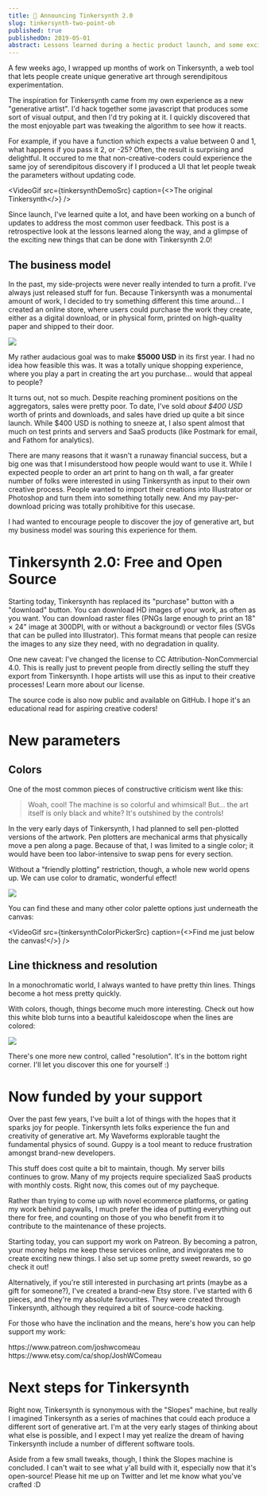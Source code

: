 ```yaml
---
title: 📣 Announcing Tinkersynth 2.0
slug: tinkersynth-two-point-oh
published: true
publishedOn: 2019-05-01
abstract: Lessons learned during a hectic product launch, and some exciting new features!
---
```




A few weeks ago, I wrapped up months of work on <TextLink href="https://tinkersynth.com">Tinkersynth</TextLink>, a web tool that lets people create unique generative art through serendipitous experimentation.

The inspiration for Tinkersynth came from my own experience as a new "generative artist". I'd hack together some javascript that produces some sort of visual output, and then I'd try poking at it. I quickly discovered that the most enjoyable part was tweaking the algorithm to see how it reacts.

For example, if you have a function which expects a value between 0 and 1, what happens if you pass it 2, or -25? Often, the result is surprising and delightful. It occured to me that non-creative-coders could experience the same joy of serendipitous discovery if I produced a UI that let people tweak the parameters without updating code.

<VideoGif src={tinkersynthDemoSrc} caption={<>The original Tinkersynth</>} />

Since launch, I've learned quite a lot, and have been working on a bunch of updates to address the most common user feedback. This post is a retrospective look at the lessons learned along the way, and a glimpse of the exciting new things that can be done with Tinkersynth 2.0!

## The business model

In the past, my side-projects were never really intended to turn a profit. I've always just released stuff for fun. Because Tinkersynth was a monumental amount of work, I decided to try something different this time around... I created an online store, where users could purchase the work they create, either as a digital download, or in physical form, printed on high-quality paper and shipped to their door.

<Image src={tinkersynthStoreSrc} caption="I'll miss this dodecahedron potted plant!" />

My rather audacious goal was to make **$5000 USD** in its first year. I had no idea how feasible this was. It was a totally unique shopping experience, where you play a part in creating the art you purchase... would that appeal to people?

It turns out, not so much. Despite reaching prominent positions on the aggregators, sales were pretty poor. To date, I've sold _about $400 USD_ worth of prints and downloads, and sales have dried up quite a bit since launch. While $400 USD is nothing to sneeze at, I also spent almost that much on test prints and servers and SaaS products (like Postmark for email, and Fathom for analytics).

There are many reasons that it wasn't a runaway financial success, but a big one was that I misunderstood how people would want to use it. While I expected people to order an art print to hang on th wall, a far greater number of folks were interested in using Tinkersynth as input to their own creative process. People wanted to import their creations into Illustrator or Photoshop and turn them into something totally new. And my pay-per-download pricing was totally prohibitive for this usecase.

I had wanted to encourage people to discover the joy of generative art, but my business model was souring this experience for them.

# Tinkersynth 2.0: Free and Open Source

Starting today, Tinkersynth has replaced its "purchase" button with a "download" button. You can download HD images of your work, as often as you want. You can download raster files (PNGs large enough to print an 18" × 24" image at 300DPI, with or without a background) or vector files (SVGs that can be pulled into Illustrator). This format means that people can resize the images to any size they need, with no degradation in quality.

One new caveat: I've changed the license to CC Attribution-NonCommercial 4.0. This is really just to prevent people from directly selling the stuff they export from Tinkersynth. I hope artists will use this as input to their creative processes! <TextLink href="https://tinkersynth.com/faq?q=license">Learn more about our license</TextLink>.

The source code is also now public and <TextLink href="https://github.com/joshwcomeau/tinkersynth">available on GitHub</TextLink>. I hope it's an educational read for aspiring creative coders!

# New parameters

## Colors

One of the most common pieces of constructive criticism went like this:

> Woah, cool! The machine is so colorful and whimsical! But... the art itself is only black and white? It's outshined by the controls!

In the very early days of Tinkersynth, I had planned to sell pen-plotted versions of the artwork. Pen plotters are mechanical arms that physically move a pen along a page. Because of that, I was limited to a single color; it would have been too labor-intensive to swap pens for every section.

Without a "friendly plotting" restriction, though, a whole new world opens up. We can use color to dramatic, wonderful effect!

<Image src={tinkersynthColorsSrc} />

You can find these and many other color palette options just underneath the canvas:

<VideoGif
src={tinkersynthColorPickerSrc}
caption={<>Find me just below the canvas!</>}
/>

## Line thickness and resolution

In a monochromatic world, I always wanted to have pretty thin lines. Things become a hot mess pretty quickly.

With colors, though, things become much more interesting. Check out how this white blob turns into a beautiful kaleidoscope when the lines are colored:

<Image src={tinkersynthLineThicknessSrc} caption="Yay colors making new parameters viable!" />

There's one more new control, called "resolution". It's in the bottom right corner. I'll let you discover this one for yourself :)

# Now funded by your support

Over the past few years, I've built a lot of things with the hopes that it sparks joy for people. Tinkersynth lets folks experience the fun and creativity of generative art. My <TextLink href="https://pudding.cool/2018/02/waveforms/">Waveforms explorable</TextLink> taught the fundamental physics of sound. <TextLink href="https://github.com/joshwcomeau/guppy">Guppy</TextLink> is a tool meant to reduce frustration amongst brand-new developers.

This stuff does cost quite a bit to maintain, though. My server bills continues to grow. Many of my projects require specialized SaaS products with monthly costs. Right now, this comes out of my paycheque.

Rather than trying to come up with novel ecommerce platforms, or gating my work behind paywalls, I much prefer the idea of putting everything out there for free, and counting on those of you who benefit from it to contribute to the maintenance of these projects.

Starting today, you can <TextLink href="https://www.patreon.com/joshwcomeau">support my work on Patreon</TextLink>. By becoming a patron, your money helps me keep these services online, and invigorates me to create exciting new things. I also set up some pretty sweet rewards, so go check it out!

Alternatively, if you're still interested in purchasing art prints (maybe as a gift for someone?), I've created a <TextLink href="https://www.etsy.com/ca/shop/JoshWComeau">brand-new Etsy store</TextLink>. I've started with 6 pieces, and they're my absolute favourites. They were created through Tinkersynth, although they required a bit of source-code hacking.

For those who have the inclination and the means, here's how you can help support my work:

<List>
  <ListItem><TextLink href="https://www.patreon.com/joshwcomeau">https://www.patreon.com/joshwcomeau</TextLink></ListItem>
  <ListItem><TextLink href="https://www.etsy.com/ca/shop/JoshWComeau">https://www.etsy.com/ca/shop/JoshWComeau</TextLink></ListItem>
</List>

# Next steps for Tinkersynth

Right now, Tinkersynth is synonymous with the "Slopes" machine, but really I imagined Tinkersynth as a series of machines that could each produce a different sort of generative art. I'm at the very early stages of thinking about what else is possible, and I expect I may yet realize the dream of having Tinkersynth include a number of different software tools.

Aside from a few small tweaks, though, I think the Slopes machine is concluded. I can't wait to see what y'all build with it, especially now that it's open-source! Please <TextLink href="https://twitter.com/JoshWComeau">hit me up on Twitter</TextLink> and let me know what you've crafted :D
